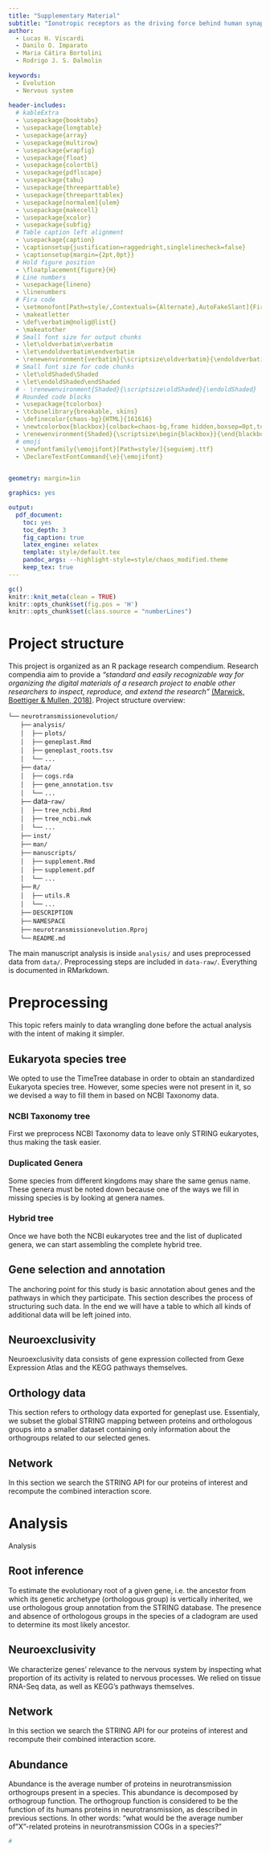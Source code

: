 ```yaml
---
title: "Supplementary Material"
subtitle: "Ionotropic receptors as the driving force behind human synapse establishment"
author: 
  - Lucas H. Viscardi
  - Danilo O. Imparato
  - Maria Cátira Bortolini
  - Rodrigo J. S. Dalmolin
  
keywords:
  - Evolution
  - Nervous system
   
header-includes:
  # kableExtra
  - \usepackage{booktabs}
  - \usepackage{longtable}
  - \usepackage{array}
  - \usepackage{multirow}
  - \usepackage{wrapfig}
  - \usepackage{float}
  - \usepackage{colortbl}
  - \usepackage{pdflscape}
  - \usepackage{tabu}
  - \usepackage{threeparttable}
  - \usepackage{threeparttablex}
  - \usepackage[normalem]{ulem}
  - \usepackage{makecell}
  - \usepackage{xcolor}
  - \usepackage{subfig}
  # Table caption left alignment
  - \usepackage{caption}
  - \captionsetup{justification=raggedright,singlelinecheck=false}
  - \captionsetup{margin={2pt,0pt}}
  # Hold figure position
  - \floatplacement{figure}{H}
  # Line numbers
  - \usepackage{lineno}
  - \linenumbers
  # Fira code
  - \setmonofont[Path=style/,Contextuals={Alternate},AutoFakeSlant]{FiraCode-Light.ttf}
  - \makeatletter
  - \def\verbatim@nolig@list{}
  - \makeatother
  # Small font size for output chunks
  - \let\oldverbatim\verbatim
  - \let\endoldverbatim\endverbatim
  - \renewenvironment{verbatim}{\scriptsize\oldverbatim}{\endoldverbatim}
  # Small font size for code chunks
  - \let\oldShaded\Shaded
  - \let\endoldShaded\endShaded
  # - \renewenvironment{Shaded}{\scriptsize\oldShaded}{\endoldShaded}
  # Rounded code blocks
  - \usepackage{tcolorbox}
  - \tcbuselibrary{breakable, skins}
  - \definecolor{chaos-bg}{HTML}{161616}
  - \newtcolorbox{blackbox}{colback=chaos-bg,frame hidden,boxsep=0pt,top=10pt,bottom=10pt,arc=6pt,enhanced jigsaw,breakable}
  - \renewenvironment{Shaded}{\scriptsize\begin{blackbox}}{\end{blackbox}}
  # emoji
  - \newfontfamily{\emojifont}[Path=style/]{seguiemj.ttf}
  - \DeclareTextFontCommand{\e}{\emojifont}
  

geometry: margin=1in

graphics: yes

output:
  pdf_document:
    toc: yes
    toc_depth: 3
    fig_caption: true
    latex_engine: xelatex
    template: style/default.tex
    pandoc_args: --highlight-style=style/chaos_modified.theme
    keep_tex: true
---
```

```r
gc()
knitr::knit_meta(clean = TRUE)
knitr::opts_chunk$set(fig.pos = 'H')
knitr::opts_chunk$set(class.source = "numberLines")
```

<!--- Project structure -->
Project structure
=====================
This project is organized as an R package research compendium. Research compendia aim to provide a *"standard and easily recognizable way for organizing the digital materials of a research project to enable other researchers to inspect, reproduce, and extend the research"* [(Marwick, Boettiger &  Mullen, 2018)](https://doi.org/10.1080/00031305.2017.1375986). Project structure overview:  

`└──`\e{📦} `neurotransmissionevolution/`  
      `├──`\e{📂} `analysis/`  
      `│`    `├──`\e{📁} `plots/`  
      `│`    `├──`\e{📓} `geneplast.Rmd`  
      `│`    `├──`\e{📄} `geneplast_roots.tsv`  
      `│`    `└──` `...`  
      `├──`\e{📂} `data/`  
      `│`    `├──`\e{💾} `cogs.rda`  
      `│`    `├──`\e{📄} `gene_annotation.tsv`  
      `│`    `└──` `...`  
      `├──`\e{📂} data-`raw/`  
      `│`    `├──`\e{📓} `tree_ncbi.Rmd`  
      `│`    `├──`\e{📄} `tree_ncbi.nwk`  
      `│`    `└──` `...`  
      `├──`\e{📁} `inst/`  
      `├──`\e{📁} `man/`  
      `├──`\e{📂} `manuscripts/`  
      `│`    `├──`\e{📓} `supplement.Rmd`  
      `│`    `├──`\e{📰} `supplement.pdf`  
      `│`    `└──` `...`  
      `├──`\e{📁} `R/`  
      `│`    `├──`\e{📄} `utils.R`  
      `│`    `└──` `...`  
      `├──`\e{📄} `DESCRIPTION`  
      `├──`\e{📄} `NAMESPACE`  
      `├──`\e{®} `neurotransmissionevolution.Rproj`  
      `└──`\e{📄} `README.md`  

The main manuscript analysis is inside `analysis/` and uses preprocessed data from `data/`. Preprocessing steps are included in `data-raw/`. Everything is documented in RMarkdown.  




<!-- Preprocessing -->
Preprocessing
=================
This topic refers mainly to data wrangling done before the actual analysis with the intent of making it simpler.

<!--- Eukaryota species tree -->
Eukaryota species tree
--------------------------
We opted to use the TimeTree database in order to obtain an standardized Eukaryota species tree. However, some species were not present in it, so we devised a way to fill them in based on NCBI Taxonomy data. 

<!-- NCBI Taxonomy tree -->
### NCBI Taxonomy tree
First we preprocess NCBI Taxonomy data to leave only STRING eukaryotes, thus making the task easier.
\input{data-raw.tree_ncbi.tex}
<!-- \input{download_files.tex} -->

<!-- Duplicated Genera -->
### Duplicated Genera
Some species from different kingdoms may share the same genus name. These genera must be noted down because one of the ways we fill in missing species is by looking at genera names.
\input{data-raw.duplicated_genera.tex}

<!-- Hybrid tree -->
### Hybrid tree
Once we have both the NCBI eukaryotes tree and the list of duplicated genera, we can start assembling the complete hybrid tree.
\input{data-raw.tree_hybrid.tex}

<!--- Kegg annotation -->
Gene selection and annotation
---------------------------------
The anchoring point for this study is basic annotation about genes and the pathways in which they participate. This section describes the process of structuring such data. In the end we will have a table to which all kinds of additional data will be left joined into.
\input{data-raw.kegg.tex}

<!--- Neuroexclusivity -->
Neuroexclusivity
--------------------
Neuroexclusivity data consists of gene expression collected from Gexe Expression Atlas and the KEGG pathways themselves.
\input{data-raw.neuroexclusivity.tex}

<!--- COG data -->
Orthology data
--------------------
This section refers to orthology data exported for geneplast use. Essentialy, we subset the global STRING mapping between proteins and orthologous groups into a smaller dataset containing only information about the orthogroups related to our selected genes.
\input{data-raw.cogs.tex}

<!--- Network -->
Network
-----------
In this section we search the STRING API for our proteins of interest and recompute the combined interaction score.
\input{data-raw.string_edgelist.tex}


<!-- Analysis -->
Analysis
============
Analysis

Root inference
---------------
To estimate the evolutionary root of a given gene, i.e. the ancestor from which its genetic archetype (orthologous group) is vertically inherited, we use orthologous group annotation from the STRING database. The presence and absence of orthologous groups in the species of a cladogram are used to determine its most likely ancestor.
\input{analysis.geneplast.tex}

<!--- Neuroexclusivity -->
Neuroexclusivity
-----------------
We characterize genes' relevance to the nervous system by inspecting what proportion of its activity is related to nervous processes. We relied on tissue RNA-Seq data, as well as KEGG's pathways themselves.
\input{analysis.neuroexclusivity.tex}

<!--- Network -->
Network
-----------
In this section we search the STRING API for our proteins of interest and recompute their combined interaction score.
\input{analysis.network.tex}

<!--- Abundance -->
Abundance
-----------
Abundance is the average number of proteins in neurotransmission orthogroups present in a species. This abundance is decomposed by orthogroup function. The orthogroup function is considered to be the function of its humans proteins in neurotransmission, as described in previous sections. In other words: "what would be the average number of "X"-related proteins in neurotransmission COGs in a species?"
\input{analysis.abundance.tex}


```r
#
```
